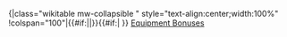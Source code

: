 <includeonly>{|class="wikitable mw-collapsible {{{class|}}}" style="text-align:center;width:100%"
!colspan="100"|{{Edit|{{BASEPAGENAME}}/Equipment Bonuses|style=float:left;margin-left:4px}}{{#if:{{{2|}}}|{{{2}}}|{{BASEPAGENAME}}}}{{#if:{{{1|}}}|<nowiki/> {{{1}}}}} [[Equipment Bonuses]]
{{Ship/EquipmentBonuses/Header}}</includeonly>